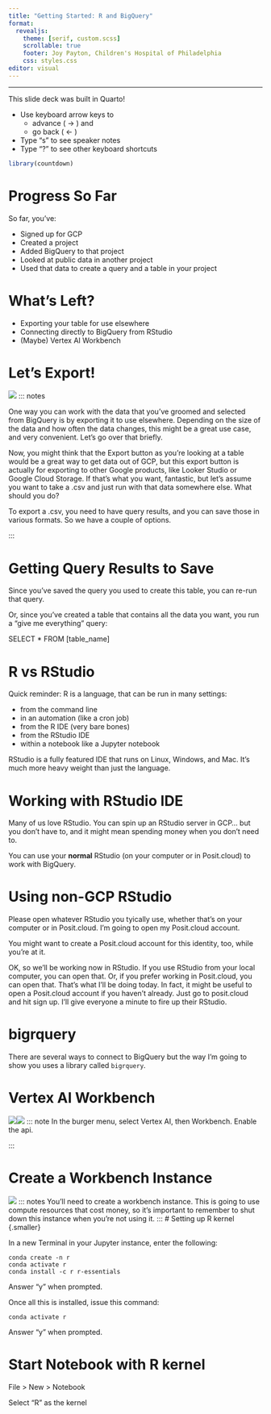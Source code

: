 ```yaml
---
title: "Getting Started: R and BigQuery"
format: 
  revealjs:
    theme: [serif, custom.scss]
    scrollable: true
    footer: Joy Payton, Children's Hospital of Philadelphia
    css: styles.css
editor: visual
---
```


------------------------------------------------------------------------

This slide deck was built in Quarto!

-   Use keyboard arrow keys to
    -   advance ( → ) and
    -   go back ( ← )
-   Type "s" to see speaker notes
-   Type "?" to see other keyboard shortcuts

```r
library(countdown)
```

# Progress So Far {.smaller}

So far, you've:

* Signed up for GCP
* Created a project
* Added BigQuery to that project
* Looked at public data in another project
* Used that data to create a query and a table in your project

# What's Left?

* Exporting your table for use elsewhere
* Connecting directly to BigQuery from RStudio
* (Maybe) Vertex AI Workbench

# Let's Export! {.smaller}

![](media/export_options.png){.bordered}
::: notes

One way you can work with the data that you've groomed and selected from BigQuery is by exporting it to use elsewhere.  Depending on the size of the data and how often the data changes, this might be a great use case, and very convenient.  Let's go over that briefly.

Now, you might think that the Export button as you're looking at a table would be a great way to get data out of GCP, but this export button is actually for exporting to other Google products, like Looker Studio or Google Cloud Storage.  If that's what you want, fantastic, but let's assume you want to take a .csv and just run with that data somewhere else.  What should you do?

To export a .csv, you need to have query results, and you can save those in various formats.  So we have a couple of options.

:::

# Getting Query Results to Save {.smaller}

Since you've saved the query you used to create this table, you can re-run that query.

Or, since you've created a table that contains all the data you want, you run a "give me everything" query:

SELECT * FROM [table_name]


# R vs RStudio {.smaller}

Quick reminder: R is a language, that can be run in many settings:

-   from the command line
-   in an automation (like a cron job)
-   from the R IDE (very bare bones)
-   from the RStudio IDE
-   within a notebook like a Jupyter notebook

RStudio is a fully featured IDE that runs on Linux, Windows, and Mac.  It's much more heavy weight than just the language.

# Working with RStudio IDE {.smaller}

Many of us love RStudio. You can spin up an RStudio server in GCP... but you don't have to, and it might mean spending money when you don't need to.

You can use your **normal** RStudio (on your computer or in Posit.cloud) to work with BigQuery.

# Using non-GCP RStudio

Please open whatever RStudio you tyically use, whether that's on your computer or in Posit.cloud. I'm going to open my Posit.cloud account.

You might want to create a Posit.cloud account for this identity, too, while you're at it.

::: notes
OK, so we'll be working now in RStudio. If you use RStudio from your local computer, you can open that. Or, if you prefer working in Posit.cloud, you can open that. That's what I'll be doing today. In fact, it might be useful to open a Posit.cloud account if you haven't already. Just go to posit.cloud and hit sign up. I'll give everyone a minute to fire up their RStudio.
:::

# bigrquery

There are several ways to connect to BigQuery but the way I'm going to show you uses a library called `bigrquery`.

# Vertex AI Workbench

![](media/vertex_ai_workbench.png){.bordered}![](media/enable_notebooks_api.png){.bordered}
::: note
In the burger menu, select Vertex AI, then Workbench.  Enable the api.

:::


# Create a Workbench Instance

![](media/create_new_instance.png){.bordered}
::: notes
You'll need to create a workbench instance.  This is going to use compute resources that cost money, so it's important to remember to shut down this instance when you're not using it.
:::
# Setting up R kernel {.smaller}

In a new Terminal in your Jupyter instance, enter the following:
```
conda create -n r
conda activate r
conda install -c r r-essentials
```
Answer "y" when prompted.

Once all this is installed, issue this command:
```
conda activate r
```
Answer "y" when prompted.

::: notes

:::

# Start Notebook with R kernel

File > New > Notebook

Select "R" as the kernel


